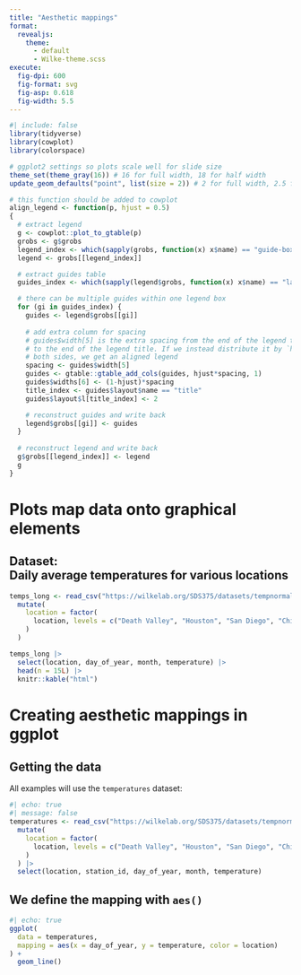 ```yaml
---
title: "Aesthetic mappings"
format: 
  revealjs:
    theme:
      - default
      - Wilke-theme.scss
execute:
  fig-dpi: 600
  fig-format: svg
  fig-asp: 0.618
  fig-width: 5.5
---
```


```r
#| include: false
library(tidyverse)
library(cowplot)
library(colorspace)

# ggplot2 settings so plots scale well for slide size 
theme_set(theme_gray(16)) # 16 for full width, 18 for half width 
update_geom_defaults("point", list(size = 2)) # 2 for full width, 2.5 for half width

# this function should be added to cowplot
align_legend <- function(p, hjust = 0.5)
{
  # extract legend
  g <- cowplot::plot_to_gtable(p)
  grobs <- g$grobs
  legend_index <- which(sapply(grobs, function(x) x$name) == "guide-box")
  legend <- grobs[[legend_index]]

  # extract guides table
  guides_index <- which(sapply(legend$grobs, function(x) x$name) == "layout")

  # there can be multiple guides within one legend box  
  for (gi in guides_index) {
    guides <- legend$grobs[[gi]]
    
    # add extra column for spacing
    # guides$width[5] is the extra spacing from the end of the legend text
    # to the end of the legend title. If we instead distribute it by `hjust:(1-hjust)` on
    # both sides, we get an aligned legend
    spacing <- guides$width[5]
    guides <- gtable::gtable_add_cols(guides, hjust*spacing, 1)
    guides$widths[6] <- (1-hjust)*spacing
    title_index <- guides$layout$name == "title"
    guides$layout$l[title_index] <- 2

    # reconstruct guides and write back
    legend$grobs[[gi]] <- guides
  }
  
  # reconstruct legend and write back
  g$grobs[[legend_index]] <- legend
  g
}
```

# Plots map data onto graphical elements

## Dataset:<br>Daily average temperatures for various locations

::: {.small-font}
```r
temps_long <- read_csv("https://wilkelab.org/SDS375/datasets/tempnormals.csv") |>
  mutate(
    location = factor(
      location, levels = c("Death Valley", "Houston", "San Diego", "Chicago")
    )
  )

temps_long |>
  select(location, day_of_year, month, temperature) |>
  head(n = 15L) |>
  knitr::kable("html")
```
:::


# Creating aesthetic mappings in ggplot

## Getting the data

All examples will use the `temperatures` dataset:

::: {.tiny-font}
```r
#| echo: true
#| message: false
temperatures <- read_csv("https://wilkelab.org/SDS375/datasets/tempnormals.csv") |>
  mutate(
    location = factor(
      location, levels = c("Death Valley", "Houston", "San Diego", "Chicago")
    )
  ) |>
  select(location, station_id, day_of_year, month, temperature)
```
:::

## We define the mapping with `aes()`

```r
#| echo: true
ggplot(
  data = temperatures,
  mapping = aes(x = day_of_year, y = temperature, color = location)
) + 
  geom_line()
```
